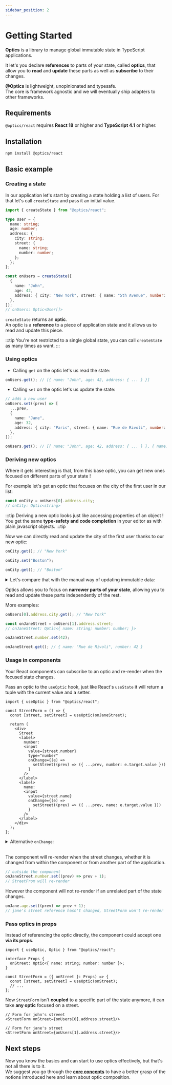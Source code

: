 ```yaml
---
sidebar_position: 2
---
```



# Getting Started

**Optics** is a library to manage global immutable state in TypeScript applications.

It let's you declare **references** to parts of your state, called **optics**, that allow you to **read** and **update** these parts as well as **subscribe** to their changes.

**@Optics** is lightweight, unopinionated and typesafe.  
The core is framework agnostic and we will eventually ship adapters to other frameworks.

## Requirements

`@optics/react` requires **React 18** or higher and **TypeScript 4.1** or higher.

## Installation

```bash npm2yarn
npm install @optics/react
```

## Basic example

### Creating a state

In our application let's start by creating a state holding a list of users.
For that let's call `createState` and pass it an initial value.

```ts
import { createState } from "@optics/react";

type User = {
  name: string;
  age: number;
  address: {
    city: string;
    street: {
      name: string;
      number: number;
    };
  };
};

const onUsers = createState([
  {
    name: "John",
    age: 42,
    address: { city: "New York", street: { name: "5th Avenue", number: 940 } },
  },
]);
// onUsers: Optic<User[]>
```

`createState` returns an **optic**.  
An optic is a **reference** to a piece of application state and it allows us to read and update this piece.

:::tip
You're not restricted to a single global state, you can call `createState` as many times as want.
:::

### Using optics

- Calling `get` on the optic let's us read the state:

```ts
onUsers.get(); // [{ name: "John", age: 42, address: { ... } }]
```

- Calling `set` on the optic let's us update the state:

```ts
// adds a new user
onUsers.set((prev) => [
  ...prev,
  {
    name: "Jane",
    age: 32,
    address: { city: "Paris", street: { name: "Rue de Rivoli", number: 1 } },
  },
]);

onUsers.get(); // [{ name: "John", age: 42, address: { ... } }, { name: "Jane", age: 32, address: { ... } }]
```

### Deriving new optics

Where it gets interesting is that, from this base optic, you can get new ones focused on different parts of your state !

For exemple let's get an optic that focuses on the city of the first user in our list:

```ts
const onCity = onUsers[0].address.city;
// onCity: Optic<string>
```

:::tip
Deriving a new optic looks just like accessing properties of an object !  
You get the same **type-safety and code completion** in your editor as with plain javascript objects.
:::tip

Now we can directly read and update the city of the first user thanks to our new optic:

```ts
onCity.get(); // "New York"

onCity.set("Boston");

onCity.get(); // "Boston"
```

<details>
  <summary>
    Let's compare that with the manual way of updating immutable data:
  </summary>
  <CodeBlock language="ts">
    {`
// 😵‍💫
onUsers.set((prev) => [
  {
    ...prev[0],
    address: {
      ...prev[0].address,
      city: "Boston",
    },
  },
  ...prev.slice(1),
]);
`}

  </CodeBlock>
<Admonition type="tip">
Using optics saves us from quite the boilerplate when updating deeply nested data !
</Admonition>
</details>

Optics allows you to focus on **narrower parts of your state**, allowing you to read and update these parts independently of the rest.

More examples:

```ts
onUsers[0].address.city.get(); // "New York"

const onJaneStreet = onUsers[1].address.street;
// onJaneStreet: Optic<{ name: string; number: number; }>

onJaneStreet.number.set(42);

onJaneStreet.get(); // { name: "Rue de Rivoli", number: 42 }
```

### Usage in components

Your React components can subscribe to an optic and re-render when the focused state changes.

Pass an optic to the `useOptic` hook, just like React's `useState` it will return a tuple with the current value and a setter.

```tsx title=StreetForm.tsx
import { useOptic } from "@optics/react";

const StreetForm = () => {
  const [street, setStreet] = useOptic(onJaneStreet);

  return (
    <div>
      Street
      <label>
        number:
        <input
          value={street.number}
          type="number"
          onChange={(e) =>
            setStreet((prev) => ({ ...prev, number: e.target.value }))
          }
        />
      </label>
      <label>
        name:
        <input
          value={street.name}
          onChange={(e) =>
            setStreet((prev) => ({ ...prev, name: e.target.value }))
          }
        />
      </label>
    </div>
  );
};
```

<details>
  <summary>
    Alternative <code>onChange</code>:
  </summary>
  <CodeBlock language="tsx">
    {`
onChange={(e) =>
  onJaneStreet.name.set(e.target.value);
}
  `}
  </CodeBlock>
  <Admonition type="tip">
    If you're updating only a subset of the focused data, then instead of using
    the setter let's focus on that subset and call <code>set</code> on it !
  </Admonition>
</details>

<br />

The component will re-render when the street changes, whether it is changed from within the component or from another part of the application.

```ts
// outside the component
onJaneStreet.number.set((prev) => prev + 1);
// StreetFrom will re-render
```

However the component will not re-render if an unrelated part of the state changes.

```ts
onJane.age.set((prev) => prev + 1);
// jane's street reference hasn't changed, StreetForm won't re-render
```

### Pass optics in props

Instead of referencing the optic directly, the component could accept one **via its props**.

```tsx title=StreetForm.tsx
import { useOptic, Optic } from "@optics/react";

interface Props {
  onStreet: Optic<{ name: string; number: number }>;
}

const StreetForm = ({ onStreet }: Props) => {
  const [street, setStreet] = useOptic(onStreet);
  // ...
};
```

Now `StreetForm` isn't **coupled** to a specific part of the state anymore, it can take **any optic** focused on a street.

```tsx
// Form for john's streeet
<StreetForm onStreet={onUsers[0].address.street}/>

// Form for jane's street
<StreetForm onStreet={onUsers[1].address.street}/>
```

## Next steps

Now you know the basics and can start to use optics effectively, but that's not all there is to it.  
We suggest you go through the [**core concepts**](./core-concepts) to have a better grasp of the notions introduced here and learn about optic composition.
